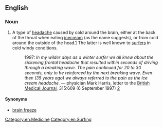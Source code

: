 ==English==

===Noun===
{{en-noun|head=[[icecream]] [[headache]]}}
# A type of [[headache]] caused by cold around the brain, either at the back of the throat when eating [[icecream]] (as the name suggests), or from cold around the outside of the head.[http://www.abc.net.au/science/k2/homework/s95606.htm] The latter is well known to [[surfer]]s in cold windy conditions.
#: 1997: ''In my wilder days as a winter surfer we all knew about the sickening frontal headache that resulted within seconds of driving through a breaking wave. The pain continued for 20 to 30 seconds, only to be reinforced by the next breaking wave. Even then (35 years ago) we always referred to the pain as the ice cream headache.'' &mdash; physician Mark Harris, letter to the [[w:British Medical Journal|British Medical Journal]], 315:609 (6 September 1997) [http://www.bmj.com/cgi/content/full/315/7108/609/a]

====Synonyms====
* [[brain freeze]]

[[Category:en:Medicine]]
[[Category:en:Surfing]]